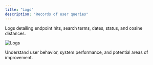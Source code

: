 ```yaml
---
title: "Logs"
description: "Records of user queries"
---
```


Logs detailing endpoint hits, search terms, dates, status, and cosine distances.

![Logs](/images/logs-01.png)

Understand user behavior, system performance, and potential areas of improvement.
